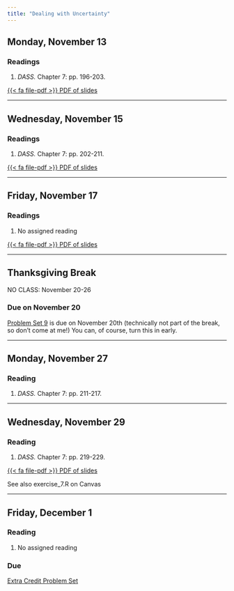 ```yaml
---
title: "Dealing with Uncertainty"
---
```


[//]: <> (Need to write intro)

## Monday, November 13

### Readings 

1. *DASS.* Chapter 7: pp. 196-203.

[<span class="btn btn-danger">{{< fa file-pdf >}} PDF of slides </span></p>](https://agnesscott.instructure.com/files/616669/download?download_frd=1)




---


## Wednesday, November 15

### Readings 

1. *DASS.* Chapter 7: pp. 202-211.


[<span class="btn btn-danger">{{< fa file-pdf >}} PDF of slides </span></p>](https://agnesscott.instructure.com/files/616645/download?download_frd=1)


---


## Friday, November 17

### Readings 

1. No assigned reading


[<span class="btn btn-danger">{{< fa file-pdf >}} PDF of slides </span></p>](https://agnesscott.instructure.com/files/617905/download?download_frd=1)


---

## Thanksgiving Break

NO CLASS: November 20-26

### Due	on November 20

[Problem Set 9](/assignment/pset9.qmd) is due on November 20th (technically not part of the break, so don't come at me!) You can, of course, turn this in early.



---


## Monday, November 27

### Reading

1. *DASS.* Chapter 7: pp. 211-217.

---


## Wednesday, November 29

### Reading

1. *DASS.* Chapter 7: pp. 219-229.


[<span class="btn btn-danger">{{< fa file-pdf >}} PDF of slides </span></p>](https://agnesscott.instructure.com/files/621284/download?download_frd=1)

See also exercise_7.R on Canvas

---


## Friday, December 1

### Reading

1. No assigned reading

### Due

[Extra Credit Problem Set](/assignment/pset-extra.qmd)


